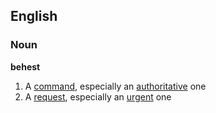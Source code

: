 ==English==
===Noun===
'''behest'''
#A [[command]], especially an [[authoritative]] one
#A [[request]], especially an [[urgent]] one